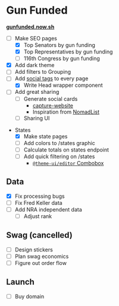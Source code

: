 # Gun Funded

[**gunfunded.now.sh**](https://gunfunded.now.sh)

- [ ] Make SEO pages
  - [x] Top Senators by gun funding
  - [x] Top Representatives by gun funding
  - [ ] 116th Congress by gun funding
- [x] Add dark theme
- [ ] Add filters to Grouping
- [ ] Add [social tags](https://github.com/zeit/next-site/blob/master/components/social-meta.js) to every page
  - [x] Write Head wrapper component
- [ ] Add great sharing
  - [ ] Generate social cards
    - [capture-website](https://github.com/sindresorhus/capture-website)
    - Inspiration from [NomadList](https://levels.io/phantomjs-social-media-share-pictures/)
  - [ ] Sharing UI
- States
  - [x] Make state pages
  - [ ] Add colors to /states graphic
  - [ ] Calculate totals on states endpoint
  - [ ] Add quick filtering on /states
    - [`@theme-ui/editor` Combobox](https://github.com/system-ui/theme-ui/blob/master/packages/editor/src/Combobox.js)

## Data

- [x] Fix processing bugs
- [ ] Fix Fred Keller data
- [ ] Add NRA independent data
  - [ ] Adjust rank

## Swag (cancelled)

- [ ] Design stickers
- [ ] Plan swag economics
- [ ] Figure out order flow

## Launch

- [ ] Buy domain
